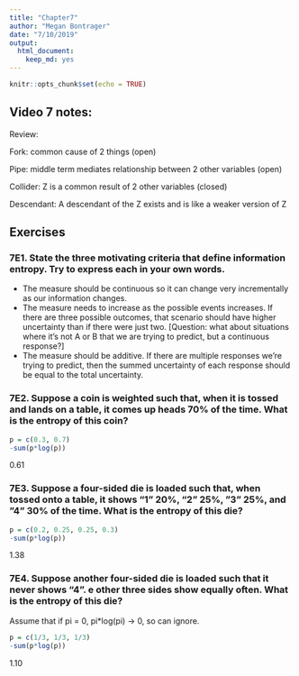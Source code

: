 ```yaml
---
title: "Chapter7"
author: "Megan Bontrager"
date: "7/10/2019"
output: 
  html_document: 
    keep_md: yes
---
```


```r
knitr::opts_chunk$set(echo = TRUE)
```

## Video 7 notes:

Review:

Fork: common cause of 2 things (open)

Pipe: middle term mediates relationship between 2 other variables (open)

Collider: Z is a common result of 2 other variables (closed)

Descendant: A descendant of the Z exists and is like a weaker version of Z 



## Exercises

### 7E1. State the three motivating criteria that define information entropy. Try to express each in your own words.

- The measure should be continuous so it can change very incrementally as our information changes. 
- The measure needs to increase as the possible events increases. If there are three possible outcomes, that scenario should have higher uncertainty than if there were just two. [Question: what about situations where it's not A or B that we are trying to predict, but a continuous response?]
- The measure should be additive. If there are multiple responses we're trying to predict, then the summed uncertainty of each response should be equal to the total uncertainty. 


### 7E2. Suppose a coin is weighted such that, when it is tossed and lands on a table, it comes up heads 70% of the time. What is the entropy of this coin?

```r
p = c(0.3, 0.7)
-sum(p*log(p))
````
0.61

### 7E3. Suppose a four-sided die is loaded such that, when tossed onto a table, it shows “1” 20%, “2” 25%, ”3” 25%, and ”4” 30% of the time. What is the entropy of this die?

```r
p = c(0.2, 0.25, 0.25, 0.3)
-sum(p*log(p))
````
1.38

### 7E4. Suppose another four-sided die is loaded such that it never shows “4”.  e other three sides show equally often. What is the entropy of this die?

Assume that if pi = 0, pi*log(pi) -> 0, so can ignore.

```r
p = c(1/3, 1/3, 1/3)
-sum(p*log(p))
````
1.10

